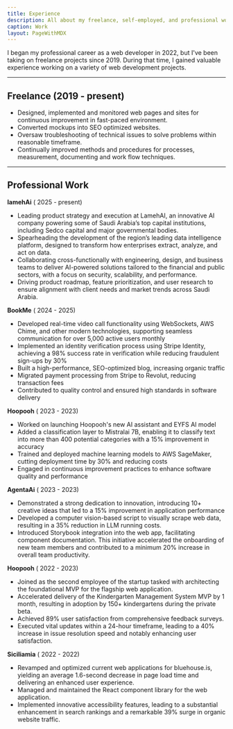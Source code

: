 ```yaml
---
title: Experience
description: All about my freelance, self-employed, and professional work experience.
caption: Work
layout: PageWithMDX
---
```


I began my professional career as a web developer in 2022, but I've been taking on freelance projects since 2019.
During that time, I gained valuable experience working on a variety of web development projects.

---

## Freelance (2019 - present)

- Designed, implemented and monitored web pages and sites for continuous improvement in fast-paced environment.
- Converted mockups into SEO optimized websites.
- Oversaw troubleshooting of technical issues to solve problems within reasonable timeframe.
- Continually improved methods and procedures for processes, measurement, documenting and work flow techniques.

---

## Professional Work

**lamehAi** ( 2025 - present)

- Leading product strategy and execution at LamehAI, an innovative AI company powering some of Saudi Arabia’s top capital institutions, including Sedco capital and major governmental bodies.
- Spearheading the development of the region’s leading data intelligence platform, designed to transform how enterprises extract, analyze, and act on data.
- Collaborating cross-functionally with engineering, design, and business teams to deliver AI-powered solutions tailored to the financial and public sectors, with a focus on security, scalability, and performance.
- Driving product roadmap, feature prioritization, and user research to ensure alignment with client needs and market trends across Saudi Arabia.

**BookMe** ( 2024 - 2025)

- Developed real-time video call functionality using WebSockets, AWS Chime, and
  other modern technologies, supporting seamless communication for over 5,000
  active users monthly
- Implemented an identity verification process using Stripe Identity, achieving a 98%
  success rate in verification while reducing fraudulent sign-ups by 30%
- Built a high-performance, SEO-optimized blog, increasing organic traffic
- Migrated payment processing from Stripe to Revolut, reducing transaction fees
- Contributed to quality control and ensured high standards in software delivery

**Hoopooh** ( 2023 - 2023)

- Worked on launching Hoopooh's new AI assistant and EYFS AI model
- Added a classification layer to Mistralai 7B, enabling it to classify text into more than
  400 potential categories with a 15% improvement in accuracy
- Trained and deployed machine learning models to AWS SageMaker, cutting
  deployment time by 30% and reducing costs
- Engaged in continuous improvement practices to enhance software quality and
  performance

**AgentaAi** ( 2023 - 2023)

- Demonstrated a strong dedication to innovation, introducing 10+
  creative ideas that led to a 15% improvement in application
  performance
- Developed a computer vision-based script to visually scrape web
  data, resulting in a 35% reduction in LLM running costs.
- Introduced Storybook integration into the web app, facilitating
  component documentation. This initiative accelerated the onboarding of new team members and contributed to a minimum 20% increase in overall team productivity.

**Hoopooh** ( 2022 - 2023)

- Joined as the second employee of the startup tasked with
  architecting the foundational MVP for the flagship web application.
- Accelerated delivery of the Kindergarten Management System MVP
  by 1 month, resulting in adoption by 150+ kindergartens during the
  private beta.
- Achieved 89% user satisfaction from comprehensive feedback
  surveys.
- Executed vital updates within a 24-hour timeframe, leading to a
  40% increase in issue resolution speed and notably enhancing user
  satisfaction.

**Siciliamia** ( 2022 - 2022)

- Revamped and optimized current web applications for bluehouse.is,
  yielding an average 1.6-second decrease in page load time and
  delivering an enhanced user experience.
- Managed and maintained the React component library for the web
  application.
- Implemented innovative accessibility features, leading to a
  substantial enhancement in search rankings and a remarkable 39%
  surge in organic website traffic.
